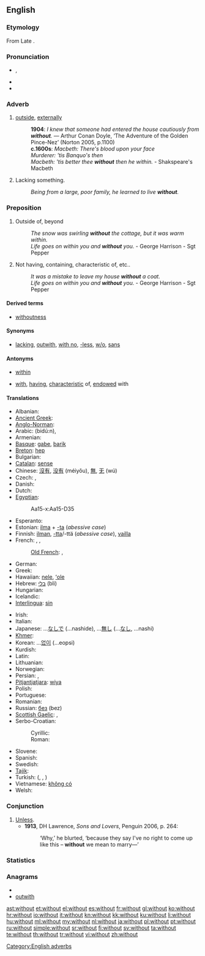 {{also|Without}}
==English==

===Etymology===
From Late {{etyl|ang|en}} {{term|wiþutan|wiþūtan|lang=ang}}. {{prefix|with|out}}

===Pronunciation===
* {{a|UK|US}} {{IPA|/wɪðˈaʊt/}}, {{SAMPA|/wID"aUt/}}
* {{audio|en-us-without.ogg|Audio (US)}}
* {{hyphenation|with|out}}

===Adverb===
{{en-adv}}

# {{context|archaic or literary}} [[outside]], [[externally]]
#: '''1904''': ''I knew that someone had entered the house cautiously from '''without'''.'' — Arthur Conan Doyle, ‘The Adventure of the Golden Pince-Nez’ (Norton 2005, p.1100)
#: '''c.1600s''': ''Macbeth: There's blood upon your face''
#: ''Murderer: 'tis Banquo's then''
#: ''Macbeth: 'tis better thee '''without''' then he within.'' - Shakspeare's Macbeth
# Lacking something.
#: ''Being from a large, poor family, he learned to live '''without'''.''

===Preposition===
{{infl|en|preposition}}

# {{context|archaic or literary}} Outside of, beyond
#: ''The snow was swirling '''without''' the cottage, but it was warm within.''
#: ''Life goes on within you and '''without''' you.'' - George Harrison - Sgt Pepper
# Not having, containing, characteristic of, etc..
#: ''It was a mistake to leave my house '''without''' a coat.''
#: ''Life goes on within you and '''without''' you.'' - George Harrison - Sgt Pepper

====Derived terms====
* [[withoutness]]

====Synonyms====
* [[lacking]], [[outwith]], [[with no]], [[-less]], [[w/o]], [[sans]]

====Antonyms====
* {{sense|outside}} [[within]]
* {{sense|not having}} [[with]], [[having]], [[characteristic]] of, [[endowed]] with

====Translations====
{{trans-top|not having}}
* Albanian: {{t-|sq|pa|xs=Albanian}}
* [[Ancient Greek]]: {{tø|grc|ἄνευ|tr=áneu|xs=Ancient Greek}}
* [[Anglo-Norman]]: {{tø|xno|senz}}
* Arabic: {{Arab|[[بدون]]}} (bidú:n),  {{t-|ar|بغير|tr=bighayr}}
* Armenian: {{t-|hy|առանց|tr=aṙanc’}}
* [[Basque]]: [[gabe]], [[barik]]
* [[Breton]]: [[hep]]
* Bulgarian: {{t+|bg|без}}
* [[Catalan]]: [[sense]]
* Chinese: [[沒有]], [[没有]] (méiyǒu), [[無]], [[无]] (wú)
* Czech: {{t+|cs|bez}}, {{t+|cs|beze}}
* Danish: {{t-|da|uden}}
* Dutch: {{t+|nl|zonder}}
* [[Egyptian]]: {{tø|egy|mḫm|sc=Egyp}}
*: <hiero>Aa15-x:Aa15-D35</hiero>
* Esperanto: {{t-|eo|sen|xs=Esperanto}}
* Estonian: [[ilma]] + [[-ta]] (''abessive case'')
* Finnish: [[ilman]], [[-tta]]/-ttä (''abessive case''), [[vailla]]
* French: {{t+|fr|sans}}, {{qualifier|Quebec,informal}} {{t-|fr|pas de}}, {{qualifier|Quebec,informal}} {{t-|fr|avec pas de|m}}
*: [[Old French]]: {{tø|fro|sans}}, {{tø|fro|sanz}}
* German: {{t+|de|ohne}}
* Greek: {{t+|el|χωρίς|tr=chorís}}
* Hawaiian: [[nele]], [[ʻole]]
* Hebrew: [[בלי]] (bli)
* Hungarian: {{t+|hu|nélkül}}
* Icelandic: {{t+|is|án}}
* [[Interlingua]]: [[sin]]
{{trans-mid}}
* Irish: {{t+|ga|gan|xs=Irish}}
* Italian: {{t+|it|senza}}
* Japanese: ...[[なしで]] (...nashide), ...[[無し]] (...[[なし]], ...nashi)
* [[Khmer]]: {{t-|km|ដោយគ្មាន|tr=daoee kmeeun|sc=Khmr|xs=Khmer}}
* Korean: ...[[없이]] (...eopsi)
* Kurdish: {{t+|ku|bê}}
* Latin: {{t+|la|sine}}
* Lithuanian: {{t+|lt|be|xs=Lithuanian}}
* Norwegian: {{t+|no|uten}}
* Persian: {{t+|fa|بی|tr=bi|xs=Persian}}, {{t-|fa|بدون|tr=bedun-e|xs=Persian}}
* [[Pitjantjatjara]]: [[wiya]]
* Polish: {{t+|pl|bez}}
* Portuguese: {{t+|pt|sem}}
* Romanian: {{t-|ro|fără}}
* Russian: [[без#Russian|без]] (bez)
* [[Scottish Gaelic]]: {{t-|gd|gun|xs=Scottish Gaelic}},  {{t-|gd|às aonais|xs=Scottish Gaelic}}
* Serbo-Croatian:
*: Cyrillic: {{tø|sh|без|alt=бѐз|sc=Cyrl|xs=Serbo-Croatian}}
*: Roman: {{tø|sh|bez|alt=bèz|xs=Serbo-Croatian}}
* Slovene: {{t+|sl|brez}}
* Spanish: {{t+|es|sin}}
* Swedish: {{t+|sv|utan}}
* [[Tajik]]: {{t-|tg|бе|tr=be|sc=Cyrl|xs=Tajik}}
* Turkish: {{t+|tr|-siz}} ({{t+|tr|-sız}}, {{t+|tr|-suz}}, {{t+|tr|-süz}})
* Vietnamese: [[không có]]
* Welsh: {{t-|cy|heb|xs=Welsh}}
{{trans-bottom}}

===Conjunction===
{{infl|en|conjunction}}

# [[unless|Unless]].
#*'''1913''', DH Lawrence, ''Sons and Lovers'', Penguin 2006, p. 264:
#*:‘Why,’ he blurted, ‘because they say I've no right to come up like this – '''without''' we mean to marry—’

===Statistics===
{{rank|came|men|come|109|without|make|def|might}}

===Anagrams===
* {{alphagram|hiottuw}}
* [[outwith#English|outwith]]

[[Category:English adverbs]]

[[ast:without]]
[[et:without]]
[[el:without]]
[[es:without]]
[[fr:without]]
[[gl:without]]
[[ko:without]]
[[hr:without]]
[[io:without]]
[[it:without]]
[[kn:without]]
[[kk:without]]
[[ku:without]]
[[li:without]]
[[hu:without]]
[[ml:without]]
[[my:without]]
[[nl:without]]
[[ja:without]]
[[pl:without]]
[[pt:without]]
[[ru:without]]
[[simple:without]]
[[sr:without]]
[[fi:without]]
[[sv:without]]
[[ta:without]]
[[te:without]]
[[th:without]]
[[tr:without]]
[[vi:without]]
[[zh:without]]